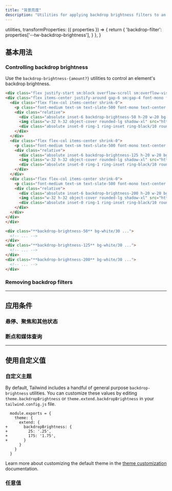 ```yaml
---
title: "背景亮度"
description: "Utilities for applying backdrop brightness filters to an element."
---
```



  utilities,
  transformProperties: ({ properties }) => {
    return {
      'backdrop-filter': properties['--tw-backdrop-brightness'],
    }
  },
}

## 基本用法

### Controlling backdrop brightness

Use the `backdrop-brightness-{amount?}` utilities to control an element's backdrop brightness.

```html {{ example: { p: 'none' } }}
<div class="flex justify-start sm:block overflow-scroll sm:overflow-visible scroll-p-8">
<div class="flex items-center justify-around gap-6 sm:gap-4 font-mono font-bold shrink-0 p-8">
  <div class="flex flex-col items-center shrink-0">
    <p class="font-medium text-sm text-slate-500 font-mono text-center mb-3 dark:text-slate-400">backdrop-brightness-50</p>
    <div class="relative">
      <div class="absolute inset-6 backdrop-brightness-50 h-20 w-20 bg-white/30"></div>
      <img class="w-32 h-32 object-cover rounded-lg shadow-xl" src="https://images.unsplash.com/photo-1554629947-334ff61d85dc?ixid=MnwxMjA3fDB8MHxwaG90by1wYWdlfHx8fGVufDB8fHx8&ixlib=rb-1.2.1&auto=format&fit=crop&w=320&h=320&q=80" />
      <div class="absolute inset-0 ring-1 ring-inset ring-black/10 rounded-lg"></div>
    </div>
  </div>
  <div class="flex flex-col items-center shrink-0">
    <p class="font-medium text-sm text-slate-500 font-mono text-center mb-3 dark:text-slate-400">backdrop-brightness-125</p>
    <div class="relative">
      <div class="absolute inset-6 backdrop-brightness-125 h-20 w-20 bg-white/30"></div>
      <img class="w-32 h-32 object-cover rounded-lg shadow-xl" src="https://images.unsplash.com/photo-1554629947-334ff61d85dc?ixid=MnwxMjA3fDB8MHxwaG90by1wYWdlfHx8fGVufDB8fHx8&ixlib=rb-1.2.1&auto=format&fit=crop&w=320&h=320&q=80" />
      <div class="absolute inset-0 ring-1 ring-inset ring-black/10 rounded-lg"></div>
    </div>
  </div>
  <div class="flex flex-col items-center shrink-0">
    <p class="font-medium text-sm text-slate-500 font-mono text-center mb-3 dark:text-slate-400">backdrop-brightness-200</p>
    <div class="relative">
      <div class="absolute inset-6 backdrop-brightness-200 h-20 w-20 bg-white/30"></div>
      <img class="w-32 h-32 object-cover rounded-lg shadow-xl" src="https://images.unsplash.com/photo-1554629947-334ff61d85dc?ixid=MnwxMjA3fDB8MHxwaG90by1wYWdlfHx8fGVufDB8fHx8&ixlib=rb-1.2.1&auto=format&fit=crop&w=320&h=320&q=80" />
      <div class="absolute inset-0 ring-1 ring-inset ring-black/10 rounded-lg"></div>
    </div>
  </div>
</div>
</div>
```

```html
<div class="**backdrop-brightness-50** bg-white/30 ...">
  <!-- ... -->
</div>
<div class="**backdrop-brightness-125** bg-white/30 ...">
  <!-- ... -->
</div>
<div class="**backdrop-brightness-200** bg-white/30 ...">
  <!-- ... -->
</div>
```

### Removing backdrop filters

<RemovingBackdropFilters defaultClass="backdrop-blur-md backdrop-brightness-150" />

---

## <Heading ignore>应用条件</Heading>

### <Heading ignore>悬停、聚焦和其他状态</Heading>

<HoverFocusAndOtherStates defaultClass="backdrop-brightness-110" featuredClass="backdrop-brightness-150" />

### <Heading ignore>断点和媒体查询</Heading>

<BreakpointsAndMediaQueries defaultClass="backdrop-brightness-110" featuredClass="backdrop-brightness-150" />

---

## 使用自定义值

### 自定义主题

By default, Tailwind includes a handful of general purpose `backdrop-brightness` utilities. You can customize these values by editing `theme.backdropBrightness` or `theme.extend.backdropBrightness` in your `tailwind.config.js` file.

```diff-js {{ filename: 'tailwind.config.js' }}
  module.exports = {
    theme: {
      extend: {
+       backdropBrightness: {
+         25: '.25',
+         175: '1.75',
+       }
      }
    }
  }
```

Learn more about customizing the default theme in the [theme customization](/docs/theme#customizing-the-default-theme) documentation.

### 任意值

<ArbitraryValues property="backdrop-brightness" featuredClass="backdrop-brightness-[1.75]" />
